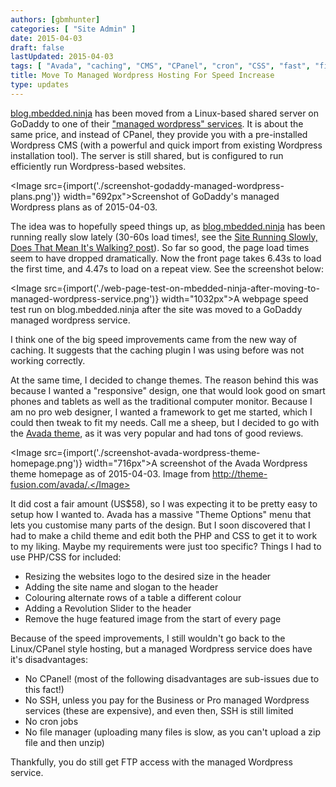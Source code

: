 ```yaml
---
authors: [gbmhunter]
categories: [ "Site Admin" ]
date: 2015-04-03
draft: false
lastUpdated: 2015-04-03
tags: [ "Avada", "caching", "CMS", "CPanel", "cron", "CSS", "fast", "file manager", "FTP", "GoDaddy", "HTML", "Linux", "managed", "performance", "PHP", "slow", "speed", "ssh", "theme", "website", "Wordpress" ]
title: Move To Managed Wordpress Hosting For Speed Increase
type: updates
---
```



[blog.mbedded.ninja](/) has been moved from a Linux-based shared server on GoDaddy to one of their ["managed wordpress" services](https://support.godaddy.com/help/article/8926/what-is-managed-wordpress). It is about the same price, and instead of CPanel, they provide you with a pre-installed Wordpress CMS (with a powerful and quick import from existing Wordpress installation tool). The server is still shared, but is configured to run efficiently run Wordpress-based websites.


<Image src={import('./screenshot-godaddy-managed-wordpress-plans.png')} width="692px">Screenshot of GoDaddy's managed Wordpress plans as of 2015-04-03.</Image>

The idea was to hopefully speed things up, as [blog.mbedded.ninja](/) has been running really slow lately (30-60s load times!, see the [Site Running Slowly, Does That Mean It's Walking? post](/updates/2015/03/15/site-running-slowly-does-that-mean-its-walking)). So far so good, the page load times seem to have dropped dramatically. Now the front page takes 6.43s to load the first time, and 4.47s to load on a repeat view. See the screenshot below:

<Image src={import('./web-page-test-on-mbedded-ninja-after-moving-to-managed-wordpress-service.png')} width="1032px">A webpage speed test run on blog.mbedded.ninja after the site was moved to a GoDaddy managed wordpress service.</Image>

I think one of the big speed improvements came from the new way of caching. It suggests that the caching plugin I was using before was not working correctly.

At the same time, I decided to change themes. The reason behind this was because I wanted a "responsive" design, one that would look good on smart phones and tablets as well as the traditional computer monitor. Because I am no pro web designer, I wanted a framework to get me started, which I could then tweak to fit my needs. Call me a sheep, but I decided to go with the [Avada theme](http://themeforest.net/item/avada-responsive-multipurpose-theme/2833226), as it was very popular and had tons of good reviews.

<Image src={import('./screenshot-avada-wordpress-theme-homepage.png')} width="716px">A screenshot of the Avada Wordpress theme homepage as of 2015-04-03. Image from http://theme-fusion.com/avada/.</Image>

It did cost a fair amount (US$58), so I was expecting it to be pretty easy to setup how I wanted to. Avada has a massive "Theme Options" menu that lets you customise many parts of the design. But I soon discovered that I had to make a child theme and edit both the PHP and CSS to get it to work to my liking. Maybe my requirements were just too specific? Things I had to use PHP/CSS for included:

* Resizing the websites logo to the desired size in the header
* Adding the site name and slogan to the header
* Colouring alternate rows of a table a different colour
* Adding a Revolution Slider to the header
* Remove the huge featured image from the start of every page

Because of the speed improvements, I still wouldn't go back to the Linux/CPanel style hosting, but a managed Wordpress service does have it's disadvantages:

* No CPanel! (most of the following disadvantages are sub-issues due to this fact!)
* No SSH, unless you pay for the Business or Pro managed Wordpress services (these are expensive), and even then, SSH is still limited
* No cron jobs
* No file manager (uploading many files is slow, as you can't upload a zip file and then unzip)

Thankfully, you do still get FTP access with the managed Wordpress service.
